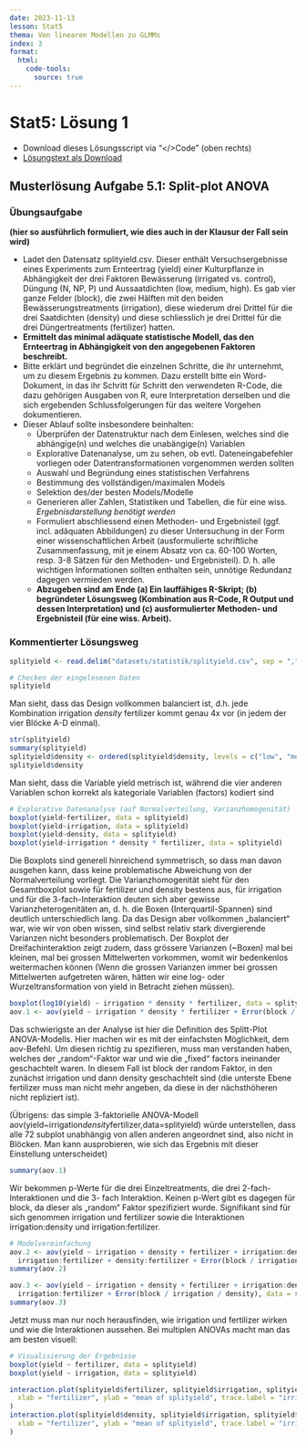 ```yaml
---
date: 2023-11-13
lesson: Stat5
thema: Von linearen Modellen zu GLMMs
index: 3
format:
  html:
    code-tools:
      source: true
---
```


# Stat5: Lösung 1

- Download dieses Lösungsscript via "\</\>Code" (oben rechts)
- [Lösungstext als Download](Statistik_Loesung_5.1.pdf)

## Musterlösung Aufgabe 5.1: Split-plot ANOVA

### Übungsaufgabe 

**(hier so ausführlich formuliert, wie dies auch in der Klausur der Fall sein wird)**

- Ladet den Datensatz splityield.csv. Dieser enthält Versuchsergebnisse eines
  Experiments zum Ernteertrag (yield) einer Kulturpflanze in Abhängigkeit der drei
  Faktoren Bewässerung (irrigated vs. control), Düngung (N, NP, P) und Aussaatdichten
  (low, medium, high). Es gab vier ganze Felder (block), die zwei Hälften mit den beiden
  Bewässerungstreatments (irrigation), diese wiederum drei Drittel für die drei
  Saatdichten (density) und diese schliesslich je drei Drittel für die drei
  Düngertreatments (fertilizer) hatten.
- **Ermittelt das minimal adäquate statistische Modell, das den Ernteertrag in
  Abhängigkeit von den angegebenen Faktoren beschreibt.**
- Bitte erklärt und begründet die einzelnen Schritte, die ihr unternehmt, um zu diesem
  Ergebnis zu kommen. Dazu erstellt bitte ein Word-Dokument, in das ihr Schritt für
  Schritt den verwendeten R-Code, die dazu gehörigen Ausgaben von R, eure
  Interpretation derselben und die sich ergebenden Schlussfolgerungen für das weitere
  Vorgehen dokumentieren.
- Dieser Ablauf sollte insbesondere beinhalten:
    - Überprüfen der Datenstruktur nach dem Einlesen, welches sind die abhängige(n)
      und welches die unabängige(n) Variablen
    - Explorative Datenanalyse, um zu sehen, ob evtl. Dateneingabefehler vorliegen oder
      Datentransformationen vorgenommen werden sollten
    - Auswahl und Begründung eines statistischen Verfahrens
    - Bestimmung des vollständigen/maximalen Models
    - Selektion des/der besten Models/Modelle
    - Generieren aller Zahlen, Statistiken und Tabellen, die für eine wiss. _Ergebnisdarstellung benötigt werden_
    - Formuliert abschliessend einen Methoden- und Ergebnisteil (ggf. incl. adäquaten
      Abbildungen) zu dieser Untersuchung in der Form einer wissenschaftlichen Arbeit
      (ausformulierte schriftliche Zusammenfassung, mit je einem Absatz von ca. 60-100
      Worten, resp. 3-8 Sätzen für den Methoden- und Ergebnisteil). D. h. alle wichtigen
      Informationen sollten enthalten sein, unnötige Redundanz dagegen vermieden werden.
    - **Abzugeben sind am Ende (a) Ein lauffähiges R-Skript; (b) begründeter Lösungsweg
      (Kombination aus R-Code, R Output und dessen Interpretation) und (c) ausformulierter
      Methoden- und Ergebnisteil (für eine wiss. Arbeit).**
 
### Kommentierter Lösungsweg
```r
splityield <- read.delim("datasets/statistik/splityield.csv", sep = ",", stringsAsFactors = T)
```
```r
# Checken der eingelesenen Daten
splityield
```
Man sieht, dass das Design vollkommen balanciert ist, d.h. jede Kombination irrigation *
density * fertilizer kommt genau 4x vor (in jedem der vier Blöcke A-D einmal).

```r
str(splityield)
summary(splityield)
splityield$density <- ordered(splityield$density, levels = c("low", "medium", "high"))
splityield$density
```
Man sieht, dass die Variable yield metrisch ist, während die vier anderen Variablen schon
korrekt als kategoriale Variablen (factors) kodiert sind

```r
# Explorative Datenanalyse (auf Normalverteilung, Varianzhomogenität)
boxplot(yield~fertilizer, data = splityield)
boxplot(yield~irrigation, data = splityield)
boxplot(yield~density, data = splityield)
boxplot(yield~irrigation * density * fertilizer, data = splityield)
```
Die Boxplots sind generell hinreichend symmetrisch, so dass man davon ausgehen kann, dass
keine problematische Abweichung von der Normalverteilung vorliegt. Die Varianzhomogenität
sieht für den Gesamtboxplot sowie für fertilizer und density bestens aus, für irrigation und für
die 3-fach-Interaktion deuten sich aber gewisse Varianzheterogenitäten an, d. h. die Boxen
(Interquartil-Spannen) sind deutlich unterschiedlich lang. Da das Design aber vollkommen
„balanciert“ war, wie wir von oben wissen, sind selbst relativ stark divergierende Varianzen
nicht besonders problematisch. Der Boxplot der Dreifachinteraktion zeigt zudem, dass
grössere Varianzen (~Boxen) mal bei kleinen, mal bei grossen Mittelwerten vorkommen,
womit wir bedenkenlos weitermachen können (Wenn die grossen Varianzen immer bei
grossen Mittelwerten aufgetreten wären, hätten wir eine log- oder Wurzeltransformation von
yield in Betracht ziehen müssen).

```r
boxplot(log10(yield) ~ irrigation * density * fertilizer, data = splityield) # bringt keine Verbesserung
aov.1 <- aov(yield ~ irrigation * density * fertilizer + Error(block / irrigation / density), data = splityield)
```

Das schwierigste an der Analyse ist hier die Definition des Splitt-Plot ANOVA-Modells. Hier
machen wir es mit der einfachsten Möglichkeit, dem aov-Befehl. Um diesen richtig zu
spezifieren, muss man verstanden haben, welches der „random“-Faktor war und wie die
„fixed“ factors ineinander geschachtelt waren. In diesem Fall ist block der random Faktor, in
den zunächst irrigation und dann density geschachtelt sind (die unterste Ebene fertilizer muss
man nicht mehr angeben, da diese in der nächsthöheren nicht repliziert ist).

(Übrigens: das simple 3-faktorielle ANOVA-Modell
aov(yield~irrigation*density*fertilizer,data=splityield) würde unterstellen, dass alle 72 subplot
unabhängig von allen anderen angeordnet sind, also nicht in Blöcken. Man kann ausprobieren,
wie sich das Ergebnis mit dieser Einstellung unterscheidet)

```r
summary(aov.1)
```

Wir bekommen p-Werte für die drei Einzeltreatments, die drei 2-fach-Interaktionen und die 3-
fach Interaktion. Keinen p-Wert gibt es dagegen für block, da dieser als „random“ Faktor
spezifiziert wurde.
Signifikant sind für sich genommen irrigation und fertilizer sowie die Interaktionen
irrigation:density und irrigation:fertilizer.

```r
# Modelvereinfachung
aov.2 <- aov(yield ~ irrigation + density + fertilizer + irrigation:density +
  irrigation:fertilizer + density:fertilizer + Error(block / irrigation / density), data = splityield)
summary(aov.2)

aov.3 <- aov(yield ~ irrigation + density + fertilizer + irrigation:density +
  irrigation:fertilizer + Error(block / irrigation / density), data = splityield)
summary(aov.3)
```

Jetzt muss man nur noch herausfinden, wie irrigation und fertilizer wirken und wie die
Interaktionen aussehen. Bei multiplen ANOVAs macht man das am besten visuell:

```r
# Visualisierung der Ergebnisse
boxplot(yield ~ fertilizer, data = splityield)
boxplot(yield ~ irrigation, data = splityield)

interaction.plot(splityield$fertilizer, splityield$irrigation, splityield$yield,
  xlab = "fertilizer", ylab = "mean of splityield", trace.label = "irrigation"
)
interaction.plot(splityield$density, splityield$irrigation, splityield$yield,
  xlab = "fertilizer", ylab = "mean of splityield", trace.label = "irrigation"
)
```
